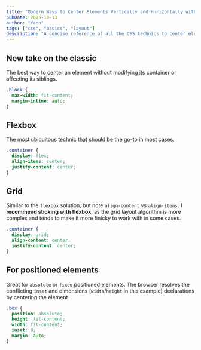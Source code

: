 ```yaml
---
title: "Modern Ways to Center Elements Vertically and Horizontally with CSS"
pubDate: 2025-10-13
author: "Yann"
tags: ["css", "basics", "layout"]
description: "A concise reference of all the CSS technics to center elements both vertically and horizontally, with code samples."
---
```


## New take on the classic

The best way to center an element without modifying its container or affecting its siblings.

```css
.block {
  max-width: fit-content;
  margin-inline: auto;
}
```

## Flexbox

The most ubiquitous technic that should be the go-to in most cases.

```css
.container {
  display: flex;
  align-items: center;
  justify-content: center;
}
```

## Grid

Similar to the `flexbox` solution, but note `align-content` vs `align-items`. **I recommend sticking with flexbox**, as the grid layout algorithm is more complex and tends to make it more finicky to work with in some cases.

```css
.container {
  display: grid;
  align-content: center;
  justify-content: center;
}
```

## For positioned elements

Great for `absolute` or `fixed` positioned elements. The browser resolves the conflicting `inset` and dimensions (`width`/`height` in this example) declarations by centering the element.

```css
.box {
  position: absolute;
  height: fit-content;
  width: fit-content;
  inset: 0;
  margin: auto;
}
```
